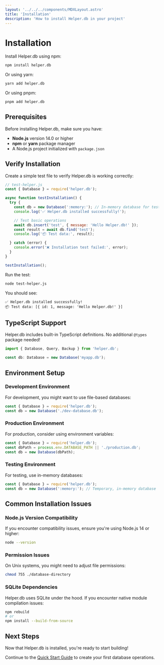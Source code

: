 ```yaml
---
layout: '../../../components/MDXLayout.astro'
title: 'Installation'
description: 'How to install Helper.db in your project'
---
```


# Installation

Install Helper.db using npm:

```bash
npm install helper.db
```

Or using yarn:

```bash
yarn add helper.db
```

Or using pnpm:

```bash
pnpm add helper.db
```

## Prerequisites

Before installing Helper.db, make sure you have:

- **Node.js** version 14.0 or higher
- **npm** or **yarn** package manager
- A Node.js project initialized with `package.json`

## Verify Installation

Create a simple test file to verify Helper.db is working correctly:

```javascript
// test-helper.js
const { Database } = require('helper.db');

async function testInstallation() {
  try {
    const db = new Database(':memory:'); // In-memory database for testing
    console.log('✅ Helper.db installed successfully!');

    // Test basic operations
    await db.insert('test', { message: 'Hello Helper.db!' });
    const result = await db.find('test');
    console.log('📦 Test data:', result);

  } catch (error) {
    console.error('❌ Installation test failed:', error);
  }
}

testInstallation();
```

Run the test:

```bash
node test-helper.js
```

You should see:
```
✅ Helper.db installed successfully!
📦 Test data: [{ id: 1, message: 'Hello Helper.db!' }]
```

## TypeScript Support

Helper.db includes built-in TypeScript definitions. No additional `@types` package needed!

```typescript
import { Database, Query, Backup } from 'helper.db';

const db: Database = new Database('myapp.db');
```

## Environment Setup

### Development Environment

For development, you might want to use file-based databases:

```javascript
const { Database } = require('helper.db');
const db = new Database('./dev-database.db');
```

### Production Environment

For production, consider using environment variables:

```javascript
const { Database } = require('helper.db');
const dbPath = process.env.DATABASE_PATH || './production.db';
const db = new Database(dbPath);
```

### Testing Environment

For testing, use in-memory databases:

```javascript
const { Database } = require('helper.db');
const db = new Database(':memory:'); // Temporary, in-memory database
```

## Common Installation Issues

### Node.js Version Compatibility

If you encounter compatibility issues, ensure you're using Node.js 14 or higher:

```bash
node --version
```

### Permission Issues

On Unix systems, you might need to adjust file permissions:

```bash
chmod 755 ./database-directory
```

### SQLite Dependencies

Helper.db uses SQLite under the hood. If you encounter native module compilation issues:

```bash
npm rebuild
# or
npm install --build-from-source
```

## Next Steps

Now that Helper.db is installed, you're ready to start building! 

Continue to the [Quick Start Guide](/guides/quick-start/) to create your first database operations.